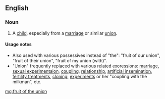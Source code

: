 ==English==

===Noun===
{{en-noun|head=[[fruit]] of the [[union]]|-}}

# {{lb|en|idiomatic|chiefly|literary}} A [[child]], especially from a [[marriage]] or similar [[union]].

====Usage notes====
* Also used with various possessives instead of "the": "fruit of our union", "fruit of their union", "fruit of my union (with)".
* "Union" frequently replaced with various related exoressions: [[marriage]], [[sexual experimentaion]], [[coupling]], [[relationship]], [[artificial insemination]], [[fertility treatments]], [[cloning]], [[experiments]] or her "coupling with the milkman", etc.

[[mg:fruit of the union]]